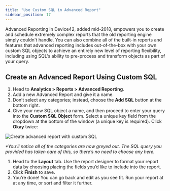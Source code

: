 ```yaml
---
title: "Use Custom SQL in Advanced Report"
sidebar_position: 17
---
```


Advanced Reporting in Device42, added mid-2018, empowers you to create and schedule extremely complex reports that the old reporting engine simply couldn't handle. You can also combine all of the built-in reports and features that advanced reporting includes out-of-the-box with your own custom SQL objects to achieve an entirely new level of reporting flexibility, including using SQL's ability to pre-process and transform objects as part of your query.

## Create an Advanced Report Using Custom SQL

1. Head to **Analytics > Reports > Advanced Reporting**.
2. Add a new Advanced Report and give it a name.
3. Don’t select any categories; instead, choose the **Add SQL** button at the bottom right.
4. Give your new SQL object a name, and then proceed to enter your query into the **Custom SQL Object** form. Select a unique key field from the dropdown at the bottom of the window (a unique key is required). Click **Okay** twice:

![Create advanced report with custom SQL](/assets/images/create_advanced_report_custom_SQL-1.png)

_*You’ll notice all of the categories are now greyed out. The SQL query you provided has taken care of this, so there’s no need to choose any here._

1. Head to the **Layout** tab. Use the report designer to format your report data by choosing placing the fields you’d like to include into the report.
2. Click **Finish** to save.
3. You’re done! You can go back and edit as you see fit. Run your report at at any time, or sort and filter it further.
